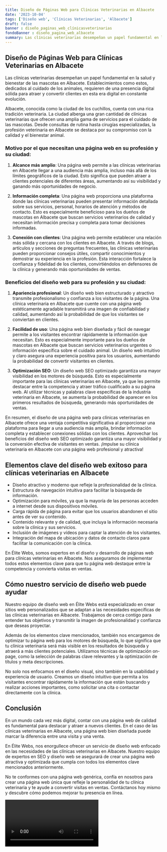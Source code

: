 ```yaml
---
title: Diseño de Páginas Web para Clínicas Veterinarias en Albacete
date: '2023-10-04'
tags: ['Diseño web', 'Clínicas Veterinarias', 'Albacete']
draft: false
banner : diseño_paginas_web_clínicasveterinarias
fondoBanner : diseño_pagina_web_albacete
summary: Las clínicas veterinarias desempeñan un papel fundamental en la salud y bienestar de las mascotas en Albacete. Establecimientos como estos, dedicados al cuidado de los animales, requieren de una presencia digital sólida para atraer y convertir clientes en esta era digital en constante evolución.
---
```


## Diseño de Páginas Web para Clínicas Veterinarias en Albacete

Las clínicas veterinarias desempeñan un papel fundamental en la salud y bienestar de las mascotas en Albacete. Establecimientos como estos, dedicados al cuidado de los animales, requieren de una presencia digital sólida para atraer y convertir clientes en esta era digital en constante evolución.

Albacete, conocida como la ciudad de los cuchillos, cuenta con una rica tradición veterinaria. La ciudad alberga una gran cantidad de clínicas veterinarias que ofrecen una amplia gama de servicios para el cuidado de las mascotas. Desde consultas de rutina hasta cirugías especializadas, la profesión veterinaria en Albacete se destaca por su compromiso con la calidad y el bienestar animal.

### Motivo por el que necesitan una página web en su profesión y su ciudad:

1. **Alcance más amplio**: Una página web permite a las clínicas veterinarias en Albacete llegar a una audiencia más amplia, incluso más allá de los límites geográficos de la ciudad. Esto significa que pueden atraer a clientes potenciales de diferentes áreas, aumentando así su visibilidad y ganando más oportunidades de negocio.

2. **Información completa**: Una página web proporciona una plataforma donde las clínicas veterinarias pueden presentar información detallada sobre sus servicios, personal, horarios de atención y métodos de contacto. Esto es especialmente beneficioso para los dueños de mascotas en Albacete que buscan servicios veterinarios de calidad y necesitan información precisa y completa para tomar decisiones informadas.

3. **Conexión con clientes**: Una página web permite establecer una relación más sólida y cercana con los clientes en Albacete. A través de blogs, artículos y secciones de preguntas frecuentes, las clínicas veterinarias pueden proporcionar consejos útiles, compartir conocimientos y demostrar su experiencia en la profesión. Esta interacción fortalece la confianza y fidelidad de los clientes, convirtiéndolos en defensores de la clínica y generando más oportunidades de ventas.

### Beneficios del diseño web para su profesión y su ciudad:

1. **Apariencia profesional**: Un diseño web bien estructurado y atractivo transmite profesionalismo y confianza a los visitantes de la página. Una clínica veterinaria en Albacete que cuente con una página web estéticamente agradable transmitirá una imagen de confiabilidad y calidad, aumentando así la probabilidad de que los visitantes se conviertan en clientes.

2. **Facilidad de uso**: Una página web bien diseñada y fácil de navegar permite a los visitantes encontrar rápidamente la información que necesitan. Esto es especialmente importante para los dueños de mascotas en Albacete que buscan servicios veterinarios urgentes o información específica sobre el cuidado animal. Un diseño web intuitivo y claro asegura una experiencia positiva para los usuarios, aumentando la probabilidad de convertir visitantes en clientes.

3. **Optimización SEO**: Un diseño web SEO optimizado garantiza una mayor visibilidad en los motores de búsqueda. Esto es especialmente importante para las clínicas veterinarias en Albacete, ya que les permite destacar entre la competencia y atraer tráfico cualificado a su página web. Al utilizar técnicas y palabras clave específicas de la industria veterinaria en Albacete, se aumenta la probabilidad de aparecer en los primeros resultados de búsqueda, generando más oportunidades de ventas.

En resumen, el diseño de una página web para clínicas veterinarias en Albacete ofrece una ventaja competitiva significativa al proporcionar una plataforma para llegar a una audiencia más amplia, brindar información completa y establecer conexiones sólidas con los clientes. Aprovechar los beneficios del diseño web SEO optimizado garantiza una mayor visibilidad y la conversión efectiva de visitantes en ventas. ¡Impulse su clínica veterinaria en Albacete con una página web profesional y atractiva!

<GifSeo />

<Cta />

## Elementos clave del diseño web exitoso para clínicas veterinarias en Albacete

- Diseño atractivo y moderno que refleje la profesionalidad de la clínica.
- Estructura de navegación intuitiva para facilitar la búsqueda de información.
- Optimización para móviles, ya que la mayoría de las personas acceden a internet desde sus dispositivos móviles.
- Carga rápida de página para evitar que los usuarios abandonen el sitio antes de ver su contenido.
- Contenido relevante y de calidad, que incluya la información necesaria sobre la clínica y sus servicios.
- Inclusión de imágenes y vídeos para captar la atención de los visitantes.
- Integración del mapa de ubicación y datos de contacto claros para facilitar la comunicación con la clínica.

En Élite Webs, somos expertos en el diseño y desarrollo de páginas web para clínicas veterinarias en Albacete. Nos aseguramos de implementar todos estos elementos clave para que tu página web destaque entre la competencia y convierta visitas en ventas.

## Cómo nuestro servicio de diseño web puede ayudar

Nuestro equipo de diseño web en Élite Webs está especializado en crear sitios web personalizados que se adaptan a las necesidades específicas de las clínicas veterinarias en Albacete. Trabajamos de cerca contigo para entender tus objetivos y transmitir la imagen de profesionalidad y confianza que deseas proyectar.

Además de los elementos clave mencionados, también nos encargamos de optimizar tu página web para los motores de búsqueda, lo que significa que tu clínica veterinaria será más visible en los resultados de búsqueda y atraerá a más clientes potenciales. Utilizamos técnicas de optimización on-page, como la selección de palabras clave relevantes y la optimización de títulos y meta descripciones.

No solo nos enfocamos en el diseño visual, sino también en la usabilidad y experiencia de usuario. Creamos un diseño intuitivo que permita a los visitantes encontrar rápidamente la información que están buscando y realizar acciones importantes, como solicitar una cita o contactar directamente con la clínica.

## Conclusión

En un mundo cada vez más digital, contar con una página web de calidad es fundamental para destacar y atraer a nuevos clientes. En el caso de las clínicas veterinarias en Albacete, una página web bien diseñada puede marcar la diferencia entre una visita y una venta.

En Élite Webs, nos enorgullece ofrecer un servicio de diseño web enfocado en las necesidades de las clínicas veterinarias en Albacete. Nuestro equipo de expertos en SEO y diseño web se asegurará de crear una página web atractiva y optimizada que cumpla con todos los elementos clave mencionados anteriormente.

No te conformes con una página web genérica, confía en nosotros para crear una página web única que refleje la personalidad de tu clínica veterinaria y te ayude a convertir visitas en ventas. Contáctanos hoy mismo y descubre cómo podemos mejorar tu presencia en línea.

<Video />

<CtaBot job='Clínicas Veterinarias' city='Albacete'/>

<Gmaps query='Albacete+españa+maps' />